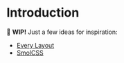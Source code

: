 
<Meta title="Objects/Introduction" />

# Introduction

🚧 **WIP!** Just a few ideas for inspiration:

- [Every Layout](https://every-layout.dev/)
- [SmolCSS](https://smolcss.dev/)

